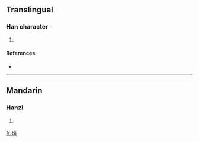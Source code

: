 ==Translingual==

===Han character===
{{Han char|rn=96|rad=玉|as=14|sn=18|four=1414<sub>7</sub>|canj=一土廿人水 (MGTOE)}}

# {{defn|Han|sort=玉14}}

====References====
* {{Han ref|kx=0744.250|dkj=21316|dj=1153.080|hdz=21139.110|uh=74C1|ud=29889|bh=F043|bd=61507}}

----

==Mandarin==

===Hanzi===
{{cmn-hanzi|pin=[[huò]] ([[huo4]])|wg=huo<sup>4</sup>}}

# {{defn|Mandarin}}

[[fr:瓁]]